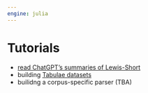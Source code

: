 ```yaml
---
engine: julia
---
```


# Tutorials

- [read ChatGPT's summaries of Lewis-Short](./readsummaries.qmd)
- building [Tabulae datasets](./datasets.qmd)
- builidng a corpus-specific parser  (TBA)